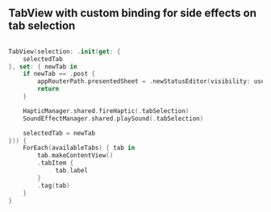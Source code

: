 ## TabView with custom binding for side effects on tab selection

```swift copy showLineNumbers

TabView(selection: .init(get: {
    selectedTab
}, set: { newTab in
    if newTab == .post {
        appRouterPath.presentedSheet = .newStatusEditor(visibility: userPreferences.postVisibility)
        return
    }

    HapticManager.shared.fireHaptic(.tabSelection)
    SoundEffectManager.shared.playSound(.tabSelection)

    selectedTab = newTab
})) {
    ForEach(availableTabs) { tab in
        tab.makeContentView()
        .tabItem {
             tab.label
        }
        .tag(tab)
    }
}
```
